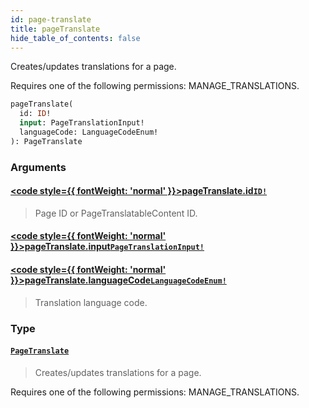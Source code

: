 ```yaml
---
id: page-translate
title: pageTranslate
hide_table_of_contents: false
---
```








Creates/updates translations for a page. 

Requires one of the following permissions: MANAGE_TRANSLATIONS.

```graphql
pageTranslate(
  id: ID!
  input: PageTranslationInput!
  languageCode: LanguageCodeEnum!
): PageTranslate
```


### Arguments

#### [<code style={{ fontWeight: 'normal' }}>pageTranslate.<b>id</b></code>](#)<Bullet />[`ID!`](../../../developer/api-reference/scalars/id) <Badge class="secondary" text="non-null"/> <Badge class="secondary" text="scalar"/>
> Page ID or PageTranslatableContent ID.
> 

#### [<code style={{ fontWeight: 'normal' }}>pageTranslate.<b>input</b></code>](#)<Bullet />[`PageTranslationInput!`](../../../developer/api-reference/inputs/page-translation-input) <Badge class="secondary" text="non-null"/> <Badge class="secondary" text="input"/>
> 
> 

#### [<code style={{ fontWeight: 'normal' }}>pageTranslate.<b>languageCode</b></code>](#)<Bullet />[`LanguageCodeEnum!`](../../../developer/api-reference/enums/language-code-enum) <Badge class="secondary" text="non-null"/> <Badge class="secondary" text="enum"/>
> Translation language code.
> 

### Type

#### [`PageTranslate`](../../../developer/api-reference/objects/page-translate) <Badge class="secondary" text="object"/>
> Creates/updates translations for a page. 

Requires one of the following permissions: MANAGE_TRANSLATIONS.
> 






